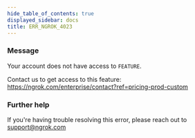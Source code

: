 ```yaml
---
hide_table_of_contents: true
displayed_sidebar: docs
title: ERR_NGROK_4023
---
```


### Message

Your account does not have access to `FEATURE`.

Contact us to get access to this feature: https://ngrok.com/enterprise/contact?ref=pricing-prod-custom

### Further help

If you're having trouble resolving this error, please reach out to [support@ngrok.com](mailto:support@ngrok.com?subject=Help%20with%20ERR_NGROK_4023)
